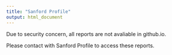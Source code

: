 ```yaml
---
title: "Sanford Profile"
output: html_document
---
```


Due to security concern, all reports are not avaliable in github.io.

Please contact with Sanford Profile to access these reports.



